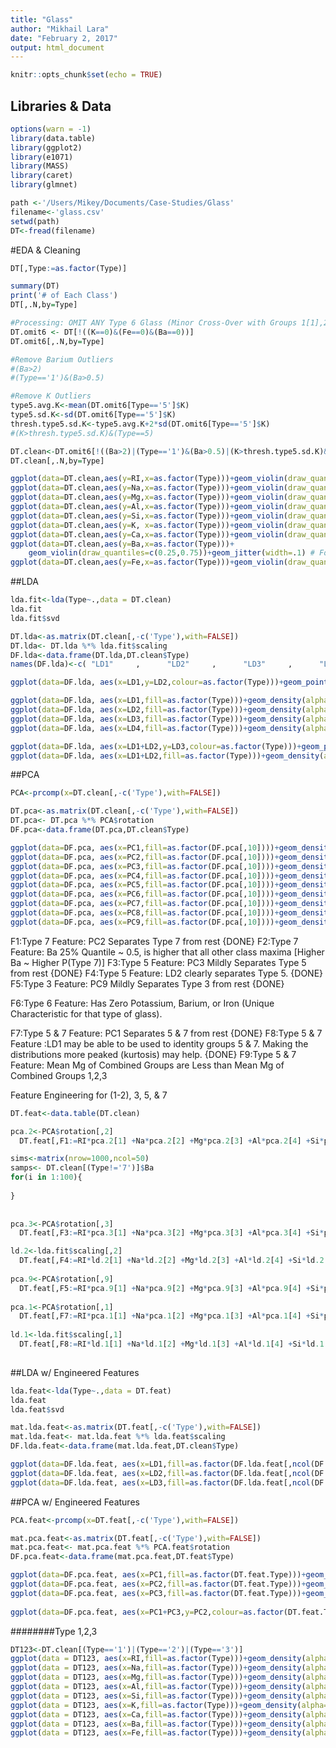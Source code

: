 ```yaml
---
title: "Glass"
author: "Mikhail Lara"
date: "February 2, 2017"
output: html_document
---
```


```r
knitr::opts_chunk$set(echo = TRUE)
```

## Libraries & Data

```r
options(warn = -1)
library(data.table)
library(ggplot2)
library(e1071)
library(MASS)
library(caret)
library(glmnet)

path <-'/Users/Mikey/Documents/Case-Studies/Glass'
filename<-'glass.csv'
setwd(path)
DT<-fread(filename)
```

#EDA & Cleaning
```r
DT[,Type:=as.factor(Type)]

summary(DT)
print('# of Each Class')
DT[,.N,by=Type]

#Processing: OMIT ANY Type 6 Glass (Minor Cross-Over with Groups 1[1],2[3],3[1])
DT.omit6 <- DT[!((K==0)&(Fe==0)&(Ba==0))]
DT.omit6[,.N,by=Type]

#Remove Barium Outliers
#(Ba>2)
#(Type=='1')&(Ba>0.5)

#Remove K Outliers
type5.avg.K<-mean(DT.omit6[Type=='5']$K)
type5.sd.K<-sd(DT.omit6[Type=='5']$K)
thresh.type5.sd.K<-type5.avg.K+2*sd(DT.omit6[Type=='5']$K)
#(K>thresh.type5.sd.K)&(Type==5)

DT.clean<-DT.omit6[!((Ba>2)|(Type=='1')&(Ba>0.5)|(K>thresh.type5.sd.K)&(Type==5) )]
DT.clean[,.N,by=Type]
```

```r
ggplot(data=DT.clean,aes(y=RI,x=as.factor(Type)))+geom_violin(draw_quantiles=c(0.25,0.75))+ geom_jitter(width=.1)
ggplot(data=DT.clean,aes(y=Na,x=as.factor(Type)))+geom_violin(draw_quantiles=c(0.25,0.75))+ geom_jitter(width=.1) # Group 7 has higher Na than other groups & is Normal (p=0.001)
ggplot(data=DT.clean,aes(y=Mg,x=as.factor(Type)))+geom_violin(draw_quantiles=c(0.25,0.75))+ geom_jitter(width=.1) # Groups 1,2,3 have much higher Mg than 5&7
ggplot(data=DT.clean,aes(y=Al,x=as.factor(Type)))+geom_violin(draw_quantiles=c(0.25,0.75))+ geom_jitter(width=.1) # Groups 5 & 7 have higher and distinct Al levels than other groups
ggplot(data=DT.clean,aes(y=Si,x=as.factor(Type)))+geom_violin(draw_quantiles=c(0.25,0.75))+ geom_jitter(width=.1)
ggplot(data=DT.clean,aes(y=K, x=as.factor(Type)))+geom_violin(draw_quantiles=c(0.25,0.75))+ geom_jitter(width=.1) # Groups 7 skew higher for K than other groups
ggplot(data=DT.clean,aes(y=Ca,x=as.factor(Type)))+geom_violin(draw_quantiles=c(0.25,0.75))+ geom_jitter(width=.1)  
ggplot(data=DT.clean,aes(y=Ba,x=as.factor(Type)))+
    geom_violin(draw_quantiles=c(0.25,0.75))+geom_jitter(width=.1) # For Group 5 & 7, 7 is somewhat normal (p=0.001) 
ggplot(data=DT.clean,aes(y=Fe,x=as.factor(Type)))+geom_violin(draw_quantiles=c(0.25,0.75))+ geom_jitter(width=.1) # Group 7 has lower Fe than other groups 


```

##LDA
```r
lda.fit<-lda(Type~.,data = DT.clean)
lda.fit
lda.fit$svd

DT.lda<-as.matrix(DT.clean[,-c('Type'),with=FALSE])
DT.lda<- DT.lda %*% lda.fit$scaling
DF.lda<-data.frame(DT.lda,DT.clean$Type)
names(DF.lda)<-c( "LD1"     ,      "LD2"     ,      "LD3"     ,      "LD4"         ,  "Type")

ggplot(data=DF.lda, aes(x=LD1,y=LD2,colour=as.factor(Type)))+geom_point()

ggplot(data=DF.lda, aes(x=LD1,fill=as.factor(Type)))+geom_density(alpha=0.25) # Type 5 & 7
ggplot(data=DF.lda, aes(x=LD2,fill=as.factor(Type)))+geom_density(alpha=0.25) # Type 5
ggplot(data=DF.lda, aes(x=LD3,fill=as.factor(Type)))+geom_density(alpha=0.25) 
ggplot(data=DF.lda, aes(x=LD4,fill=as.factor(Type)))+geom_density(alpha=0.25) # Type 3?

ggplot(data=DF.lda, aes(x=LD1+LD2,y=LD3,colour=as.factor(Type)))+geom_point()
ggplot(data=DF.lda, aes(x=LD1+LD2,fill=as.factor(Type)))+geom_density(alpha=0.25) # Type 7 
```

##PCA
```r
PCA<-prcomp(x=DT.clean[,-c('Type'),with=FALSE])

DT.pca<-as.matrix(DT.clean[,-c('Type'),with=FALSE])
DT.pca<- DT.pca %*% PCA$rotation
DF.pca<-data.frame(DT.pca,DT.clean$Type)

ggplot(data=DF.pca, aes(x=PC1,fill=as.factor(DF.pca[,10])))+geom_density(alpha=0.25) 
ggplot(data=DF.pca, aes(x=PC2,fill=as.factor(DF.pca[,10])))+geom_density(alpha=0.25)
ggplot(data=DF.pca, aes(x=PC3,fill=as.factor(DF.pca[,10])))+geom_density(alpha=0.25) 
ggplot(data=DF.pca, aes(x=PC4,fill=as.factor(DF.pca[,10])))+geom_density(alpha=0.25)
ggplot(data=DF.pca, aes(x=PC5,fill=as.factor(DF.pca[,10])))+geom_density(alpha=0.25)
ggplot(data=DF.pca, aes(x=PC6,fill=as.factor(DF.pca[,10])))+geom_density(alpha=0.25)
ggplot(data=DF.pca, aes(x=PC7,fill=as.factor(DF.pca[,10])))+geom_density(alpha=0.25) 
ggplot(data=DF.pca, aes(x=PC8,fill=as.factor(DF.pca[,10])))+geom_density(alpha=0.25)
ggplot(data=DF.pca, aes(x=PC9,fill=as.factor(DF.pca[,10])))+geom_density(alpha=0.25) 

```

F1:Type 7 Feature: PC2 Separates Type 7 from rest {DONE}
F2:Type 7 Feature: Ba 25% Quantile ~ 0.5, is higher that all other class maxima [Higher Ba ~ Higher P(Type 7)] <Use Simulations to Determine Threshold>
F3:Type 5 Feature: PC3 Mildly Separates Type 5 from rest {DONE}
F4:Type 5 Feature: LD2 clearly separates Type 5. {DONE}
F5:Type 3 Feature: PC9 Mildly Separates Type 3 from rest {DONE}

F6:Type 6 Feature: Has Zero Potassium, Barium, or Iron (Unique Characteristic for that type of glass). 

F7:Type 5 & 7 Feature: PC1 Separates 5 & 7 from rest {DONE}
F8:Type 5 & 7 Feature :LD1 may be able to be used to identity groups 5 & 7. Making the distributions more peaked (kurtosis) may help. {DONE}
F9:Type 5 & 7 Feature: Mean Mg of Combined Groups are Less than Mean Mg of Combined Groups 1,2,3  <Use Simulations to Determine Threshold>

Feature Engineering for (1-2), 3, 5, & 7
```r
DT.feat<-data.table(DT.clean)

pca.2<-PCA$rotation[,2]
  DT.feat[,F1:=RI*pca.2[1] +Na*pca.2[2] +Mg*pca.2[3] +Al*pca.2[4] +Si*pca.2[5] +K*pca.2[6] +Ca*pca.2[7] +Ba*pca.2[8] +Fe*pca.2[9]]

sims<-matrix(nrow=1000,ncol=50)
samps<- DT.clean[(Type!='7')]$Ba
for(i in 1:100){
  
}
  
  
pca.3<-PCA$rotation[,3]
  DT.feat[,F3:=RI*pca.3[1] +Na*pca.3[2] +Mg*pca.3[3] +Al*pca.3[4] +Si*pca.3[5] +K*pca.3[6] +Ca*pca.3[7] +Ba*pca.3[8] +Fe*pca.3[9]]

ld.2<-lda.fit$scaling[,2]
  DT.feat[,F4:=RI*ld.2[1] +Na*ld.2[2] +Mg*ld.2[3] +Al*ld.2[4] +Si*ld.2[5] +K*ld.2[6] +Ca*ld.2[7] +Ba*ld.2[8] +Fe*ld.2[9]]
  
pca.9<-PCA$rotation[,9]
  DT.feat[,F5:=RI*pca.9[1] +Na*pca.9[2] +Mg*pca.9[3] +Al*pca.9[4] +Si*pca.9[5] +K*pca.9[6] +Ca*pca.9[7] +Ba*pca.9[8] +Fe*pca.9[9]]
  
pca.1<-PCA$rotation[,1]
  DT.feat[,F7:=RI*pca.1[1] +Na*pca.1[2] +Mg*pca.1[3] +Al*pca.1[4] +Si*pca.1[5] +K*pca.1[6] +Ca*pca.1[7] +Ba*pca.1[8] +Fe*pca.1[9]]
  
ld.1<-lda.fit$scaling[,1]
  DT.feat[,F8:=RI*ld.1[1] +Na*ld.1[2] +Mg*ld.1[3] +Al*ld.1[4] +Si*ld.1[5] +K*ld.1[6] +Ca*ld.1[7] +Ba*ld.1[8] +Fe*ld.1[9]]
  
```

##LDA w/ Engineered Features
```r
lda.feat<-lda(Type~.,data = DT.feat)
lda.feat
lda.feat$svd

mat.lda.feat<-as.matrix(DT.feat[,-c('Type'),with=FALSE])
mat.lda.feat<- mat.lda.feat %*% lda.feat$scaling
DF.lda.feat<-data.frame(mat.lda.feat,DT.clean$Type)

ggplot(data=DF.lda.feat, aes(x=LD1,fill=as.factor(DF.lda.feat[,ncol(DF.lda.feat)])))+geom_density(alpha=0.25) 
ggplot(data=DF.lda.feat, aes(x=LD2,fill=as.factor(DF.lda.feat[,ncol(DF.lda.feat)])))+geom_density(alpha=0.25) 
ggplot(data=DF.lda.feat, aes(x=LD3,fill=as.factor(DF.lda.feat[,ncol(DF.lda.feat)])))+geom_density(alpha=0.25) 

```

##PCA w/ Engineered Features
```r
PCA.feat<-prcomp(x=DT.feat[,-c('Type'),with=FALSE])

mat.pca.feat<-as.matrix(DT.feat[,-c('Type'),with=FALSE])
mat.pca.feat<- mat.pca.feat %*% PCA.feat$rotation
DF.pca.feat<-data.frame(mat.pca.feat,DT.feat$Type)

ggplot(data=DF.pca.feat, aes(x=PC1,fill=as.factor(DT.feat.Type)))+geom_density(alpha=0.25) 
ggplot(data=DF.pca.feat, aes(x=PC2,fill=as.factor(DT.feat.Type)))+geom_density(alpha=0.25) 
ggplot(data=DF.pca.feat, aes(x=PC3,fill=as.factor(DT.feat.Type)))+geom_density(alpha=0.25) 
 
ggplot(data=DF.pca.feat, aes(x=PC1+PC3,y=PC2,colour=as.factor(DT.feat.Type)))+geom_point()

```








########Type 1,2,3
```r
DT123<-DT.clean[(Type=='1')|(Type=='2')|(Type=='3')]
ggplot(data = DT123, aes(x=RI,fill=as.factor(Type)))+geom_density(alpha=0.25)
ggplot(data = DT123, aes(x=Na,fill=as.factor(Type)))+geom_density(alpha=0.25)
ggplot(data = DT123, aes(x=Mg,fill=as.factor(Type)))+geom_density(alpha=0.25) 
ggplot(data = DT123, aes(x=Al,fill=as.factor(Type)))+geom_density(alpha=0.25) #Maybe 1 & 3
ggplot(data = DT123, aes(x=Si,fill=as.factor(Type)))+geom_density(alpha=0.25)
ggplot(data = DT123, aes(x=K,fill=as.factor(Type)))+geom_density(alpha=0.25)
ggplot(data = DT123, aes(x=Ca,fill=as.factor(Type)))+geom_density(alpha=0.25)
ggplot(data = DT123, aes(x=Ba,fill=as.factor(Type)))+geom_density(alpha=0.25) 
ggplot(data = DT123, aes(x=Fe,fill=as.factor(Type)))+geom_density(alpha=0.25)

```
